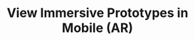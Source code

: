 ---
title: "View Immersive Prototypes in Mobile (AR)"
description: "Open and interact with Editor prototypes in mobile AR."
---